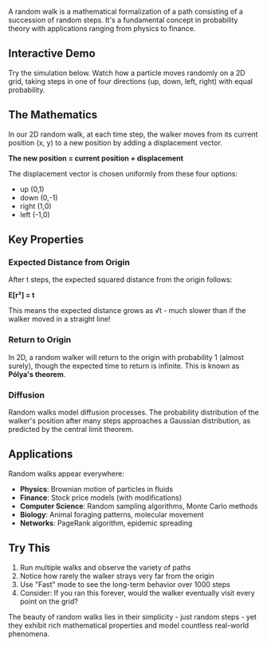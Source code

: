 
A random walk is a mathematical formalization of a path consisting of a succession of random steps. It's a fundamental concept in probability theory with applications ranging from physics to finance.

## Interactive Demo

Try the simulation below. Watch how a particle moves randomly on a 2D grid, taking steps in one of four directions (up, down, left, right) with equal probability.

<RandomWalk />

## The Mathematics

In our 2D random walk, at each time step, the walker moves from its current position (x, y) to a new position by adding a displacement vector.

**The new position = current position + displacement**

The displacement vector is chosen uniformly from these four options: 
- up (0,1)
- down (0,-1)
- right (1,0)
- left (-1,0)

## Key Properties

### Expected Distance from Origin

After t steps, the expected squared distance from the origin follows:

**E[r²] = t**

This means the expected distance grows as √t - much slower than if the walker moved in a straight line!

### Return to Origin

In 2D, a random walker will return to the origin with probability 1 (almost surely), though the expected time to return is infinite. This is known as **Pólya's theorem**.

### Diffusion

Random walks model diffusion processes. The probability distribution of the walker's position after many steps approaches a Gaussian distribution, as predicted by the central limit theorem.

## Applications

Random walks appear everywhere:

- **Physics**: Brownian motion of particles in fluids
- **Finance**: Stock price models (with modifications)
- **Computer Science**: Random sampling algorithms, Monte Carlo methods
- **Biology**: Animal foraging patterns, molecular movement
- **Networks**: PageRank algorithm, epidemic spreading

## Try This

1. Run multiple walks and observe the variety of paths
2. Notice how rarely the walker strays very far from the origin
3. Use "Fast" mode to see the long-term behavior over 1000 steps
4. Consider: If you ran this forever, would the walker eventually visit every point on the grid?

The beauty of random walks lies in their simplicity - just random steps - yet they exhibit rich mathematical properties and model countless real-world phenomena.